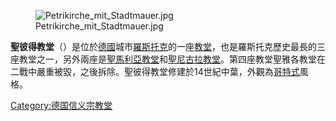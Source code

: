 {{expand language|de}}
{{unreferenced|time=2015-01-02T14:49:17+00:00}}

{{Coord|54|05|26|N|12|08|53|E|display=title}}
[[Image:Petrikirche_mit_Stadtmauer.jpg|thumb]]

'''聖彼得教堂'''（{{lang-de|''Petrikirche''}}）是位於[[德國|德國]]城市[[羅斯托克|羅斯托克]]的一座[[教堂|教堂]]，也是羅斯托克歷史最長的三座教堂之一，另外兩座是[[聖馬利亞教堂_(羅斯托克)|聖馬利亞教堂]]和[[聖尼古拉教堂_(羅斯托克)|聖尼古拉教堂]]。第四座教堂聖雅各教堂在二戰中嚴重被毀，之後拆除。聖彼得教堂修建於14世紀中葉，外觀為[[哥特式建筑|哥特式]]風格。

{{Commons category|St. Petrikirche}}

{{DEFAULTSORT:Petrikirche}}
{{Authority control}}
[[Category:德国信义宗教堂|Category:德国信义宗教堂]]